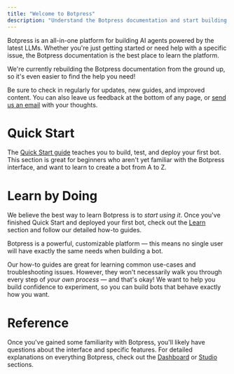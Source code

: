 ```yaml
---
title: "Welcome to Botpress"
description: "Understand the Botpress documentation and start building."
---
```

Botpress is an all-in-one platform for building AI agents powered by the latest LLMs. Whether you're just getting started or need help with a specific issue, the Botpress documentation is the best place to learn the platform.

<Warning>
We're currently rebuilding the Botpress documentation from the ground up, so it's even easier to find the help you need!

Be sure to check in regularly for updates, new guides, and improved content. You can also leave us feedback at the bottom of any page, or [send us an email](mailto:docs@botpress.com) with your thoughts.
</Warning>

# Quick Start

The [Quick Start guide](/guides/quick-start) teaches you to build, test, and deploy your first bot. This section is great for beginners who aren't yet familiar with the Botpress interface, and want to learn to create a bot from A to Z.

# Learn by Doing

We believe the best way to learn Botpress is to *start using it*. Once you've finished Quick Start and deployed your first bot, check out the [Learn](/guides/learn) section and follow our detailed how-to guides.

<Note>
Botpress is a powerful, customizable platform — this means no single user will have exactly the same needs when building a bot.

Our how-to guides are great for learning common use-cases and troubleshooting issues. However, they won't necessarily walk you through every step of *your own process* — and that's okay! We want to help you build confidence to experiment, so you can build bots that behave exactly how you want.
</Note>

# Reference

Once you've gained some familiarity with Botpress, you'll likely have questions about the interface and specific features. For detailed explanations on everything Botpress, check out the [Dashboard](/guides/dashboard/workspace/introduction) or [Studio](/guides/studio/interface/introduction) sections.
